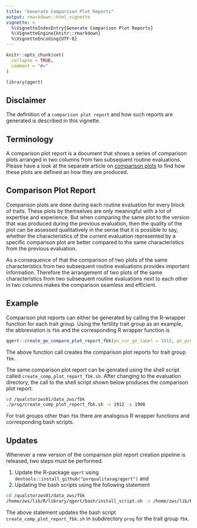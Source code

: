 ```yaml
---
title: "Generate Comparison Plot Reports"
output: rmarkdown::html_vignette
vignette: >
  %\VignetteIndexEntry{Generate Comparison Plot Reports}
  %\VignetteEngine{knitr::rmarkdown}
  %\VignetteEncoding{UTF-8}
---
```


```r
knitr::opts_chunk$set(
  collapse = TRUE,
  comment = "#>"
)
```

```r
library(qgert)
```


## Disclaimer
The definition of a `comparison plot report` and how such reports are generated is described in this vignette.


## Terminology
A comparison plot report is a document that shows a series of comparison plots arranged in two columns from two subsequent routine evaluations. Please have a look at the separate article on [comparison plots](https://pvrqualitasag.github.io/qgert/articles/comparison_plots.html) to find how these plots are defined an how they are produced.


## Comparison Plot Report
Comparison plots are done during each routine evaluation for every block of traits. These plots by themselves are only meaningful with a lot of expertise and experience. But when comparing the same plot to the version that was produced during the previous evaluation, then the quality of the plot can be assessed qualitatively in the sense that it is possible to say, whether the characteristics of the current evaluation represented by a specific comparison plot are better compared to the same characteristics from the previous evaluation.

As a consequence of that the comparison of two plots of the same characteristics from two subsequent routine evaluations provides important information. Therefore the arrangement of two plots of the same characteristics from two subsequent routine evaluations next to each other in two columns makes the comparison seamless and efficient.


## Example
Comparison plot reports can either be generated by calling the R-wrapper function for each trait group. Using the fertility trait group as an example, the abbreviation is `fbk` and the corresponding R wrapper function is 

```r
qgert::create_ge_compare_plot_report_fbk(pn_cur_ge_label = 1912, pn_prev_ge_label = 1908)
```

The above function call creates the comparison plot reports for trait group `fbk`.

The same comparison plot report can be genrated using the shell script called `create_comp_plot_report_fbk.sh`. After changing to the evaluation directory, the call to the shell script shown below produces the comparison plot report.

```bash
cd /qualstorzws01/data_zws/fbk
./prog/create_comp_plot_report_fbk.sh -c 1912 -p 1908
```

For trait groups other than `fbk` there are analogous R wrapper functions and corresponding bash scripts.


## Updates
Whenever a new version of the comparison plot report creation pipeline is released, two steps must be performed. 

1. Update the R-package `qgert` using `devtools::install_github("pvrqualitasag/qgert")` and 
2. Updating the bash scripts using the following statement

```bash
cd /qualstorzws01/data_zws/fbk
/home/zws/lib/R/library/qgert/bash/install_script.sh -s /home/zws/lib/R/library/qgert/bash/create_comp_plot_report_fbk.sh -t prog
```

The above statement updates the bash script `create_comp_plot_report_fbk.sh` in subdirectory `prog` for the trait group `fbk`. 



